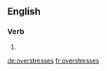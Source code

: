 ==English==

===Verb===
{{head|en|verb form}}

# {{en-third-person singular of|overstress}}

[[de:overstresses]]
[[fr:overstresses]]